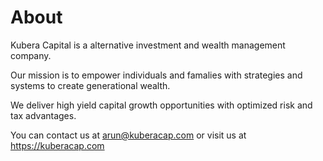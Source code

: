 # About

Kubera Capital is a alternative investment and wealth management company.

Our mission is to empower individuals and famalies with strategies and systems to create generational wealth. 

We deliver high yield capital growth opportunities with optimized risk and tax advantages.

You can contact us at arun@kuberacap.com or visit us at https://kuberacap.com
